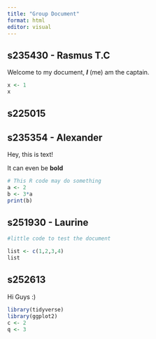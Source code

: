 ```yaml
---
title: "Group Document"
format: html
editor: visual
---
```


## s235430 - Rasmus T.C

Welcome to my document, ***I*** (me) am the captain.

```r
x <- 1
x
```

## s225015

## s235354 - Alexander

Hey, this is text!

It can even be **bold**

```r
# This R code may do something
a <- 2
b <- 3*a
print(b)
```

## s251930 - Laurine

```r
#little code to test the document 

list <- c(1,2,3,4)
list 
```

## s252613

Hi Guys :)

```r
library(tidyverse)
library(ggplot2)
c <- 2
q <- 3
```

